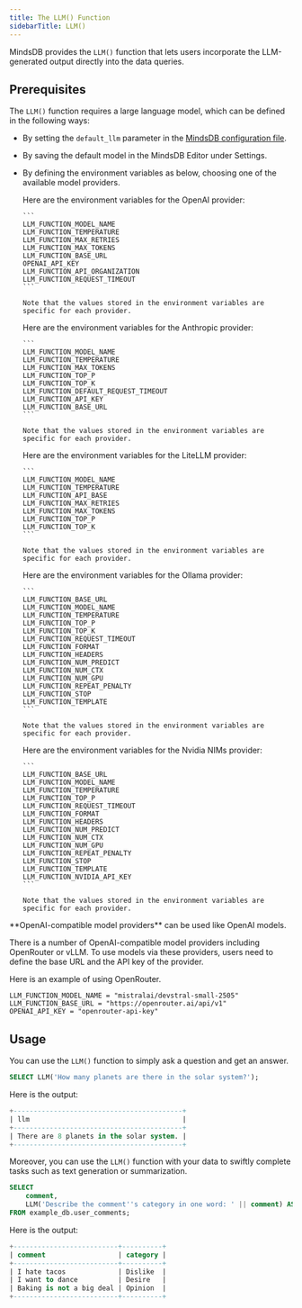 ```yaml
---
title: The LLM() Function
sidebarTitle: LLM()
---
```


MindsDB provides the `LLM()` function that lets users incorporate the LLM-generated output directly into the data queries.

## Prerequisites

The `LLM()` function requires a large language model, which can be defined in the following ways:

- By setting the `default_llm` parameter in the [MindsDB configuration file](/setup/custom-config#default-llm).
- By saving the default model in the MindsDB Editor under Settings.
- By defining the environment variables as below, choosing one of the available model providers.

  <AccordionGroup>

    <Accordion title="OpenAI">
      Here are the environment variables for the OpenAI provider:

      ```
      LLM_FUNCTION_MODEL_NAME
      LLM_FUNCTION_TEMPERATURE
      LLM_FUNCTION_MAX_RETRIES
      LLM_FUNCTION_MAX_TOKENS
      LLM_FUNCTION_BASE_URL
      OPENAI_API_KEY
      LLM_FUNCTION_API_ORGANIZATION
      LLM_FUNCTION_REQUEST_TIMEOUT
      ```

      Note that the values stored in the environment variables are specific for each provider.
    </Accordion>

    <Accordion title="Anthropic">
      Here are the environment variables for the Anthropic provider:

      ```
      LLM_FUNCTION_MODEL_NAME
      LLM_FUNCTION_TEMPERATURE
      LLM_FUNCTION_MAX_TOKENS
      LLM_FUNCTION_TOP_P
      LLM_FUNCTION_TOP_K
      LLM_FUNCTION_DEFAULT_REQUEST_TIMEOUT
      LLM_FUNCTION_API_KEY
      LLM_FUNCTION_BASE_URL
      ```

      Note that the values stored in the environment variables are specific for each provider.
    </Accordion>

    <Accordion title="LiteLLM">
      Here are the environment variables for the LiteLLM provider:

      ```
      LLM_FUNCTION_MODEL_NAME
      LLM_FUNCTION_TEMPERATURE
      LLM_FUNCTION_API_BASE
      LLM_FUNCTION_MAX_RETRIES
      LLM_FUNCTION_MAX_TOKENS
      LLM_FUNCTION_TOP_P
      LLM_FUNCTION_TOP_K
      ```

      Note that the values stored in the environment variables are specific for each provider.
    </Accordion>

    <Accordion title="Ollama">
      Here are the environment variables for the Ollama provider:

      ```
      LLM_FUNCTION_BASE_URL
      LLM_FUNCTION_MODEL_NAME
      LLM_FUNCTION_TEMPERATURE
      LLM_FUNCTION_TOP_P
      LLM_FUNCTION_TOP_K
      LLM_FUNCTION_REQUEST_TIMEOUT
      LLM_FUNCTION_FORMAT
      LLM_FUNCTION_HEADERS
      LLM_FUNCTION_NUM_PREDICT
      LLM_FUNCTION_NUM_CTX
      LLM_FUNCTION_NUM_GPU
      LLM_FUNCTION_REPEAT_PENALTY
      LLM_FUNCTION_STOP
      LLM_FUNCTION_TEMPLATE
      ```

      Note that the values stored in the environment variables are specific for each provider.
    </Accordion>

    <Accordion title="Nvidia NIMs">
      Here are the environment variables for the Nvidia NIMs provider:

      ```
      LLM_FUNCTION_BASE_URL
      LLM_FUNCTION_MODEL_NAME
      LLM_FUNCTION_TEMPERATURE
      LLM_FUNCTION_TOP_P
      LLM_FUNCTION_REQUEST_TIMEOUT
      LLM_FUNCTION_FORMAT
      LLM_FUNCTION_HEADERS
      LLM_FUNCTION_NUM_PREDICT
      LLM_FUNCTION_NUM_CTX
      LLM_FUNCTION_NUM_GPU
      LLM_FUNCTION_REPEAT_PENALTY
      LLM_FUNCTION_STOP
      LLM_FUNCTION_TEMPLATE
      LLM_FUNCTION_NVIDIA_API_KEY
      ```

      Note that the values stored in the environment variables are specific for each provider.
    </Accordion>
  </AccordionGroup>

<Note>
**OpenAI-compatible model providers** can be used like OpenAI models.

There is a number of OpenAI-compatible model providers including OpenRouter or vLLM. To use models via these providers, users need to define the base URL and the API key of the provider.

Here is an example of using OpenRouter.

```
LLM_FUNCTION_MODEL_NAME = "mistralai/devstral-small-2505"
LLM_FUNCTION_BASE_URL = "https://openrouter.ai/api/v1"
OPENAI_API_KEY = "openrouter-api-key"
```
</Note>

## Usage

You can use the `LLM()` function to simply ask a question and get an answer.

```sql
SELECT LLM('How many planets are there in the solar system?');
```

Here is the output:

```sql
+------------------------------------------+
| llm                                      |
+------------------------------------------+
| There are 8 planets in the solar system. |
+------------------------------------------+
```

Moreover, you can use the `LLM()` function with your data to swiftly complete tasks such as text generation or summarization.

```sql
SELECT
    comment,
    LLM('Describe the comment''s category in one word: ' || comment) AS category
FROM example_db.user_comments;
```

Here is the output:

```sql
+--------------------------+----------+
| comment                  | category |
+--------------------------+----------+
| I hate tacos             | Dislike  |
| I want to dance          | Desire   |
| Baking is not a big deal | Opinion  |
+--------------------------+----------+
```
